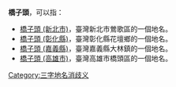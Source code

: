 '''橋子頭'''，可以指：
*[[橋子頭_(新北市)|橋子頭 (新北市)]]，臺灣新北市鶯歌區的一個地名。
*[[橋子頭_(彰化縣)|橋子頭 (彰化縣)]]，臺灣彰化縣花壇鄉的一個地名。
*[[橋子頭_(嘉義縣)|橋子頭 (嘉義縣)]]，臺灣嘉義縣大林鎮的一個地名。
*[[橋子頭_(高雄市)|橋子頭 (高雄市)]]，臺灣高雄市橋頭區的一個地名。
{{disambig}}
[[Category:三字地名消歧义|Category:三字地名消歧义]]